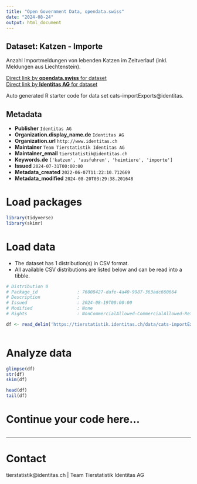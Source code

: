 ```yaml
---
title: "Open Government Data, opendata.swiss"
date: "2024-08-24"
output: html_document
---
```


## Dataset: Katzen - Importe

Anzahl Importmeldungen von lebenden Katzen im Zeitverlauf (inkl. Meldungen aus Liechtenstein).

[Direct link by **opendata.swiss** for dataset](https://opendata.swiss/de/dataset/katzen-importe)<br>
[Direct link by **Identitas AG** for dataset](https://tierstatistik.identitas.ch/)

Auto generated R starter code for data set cats-importExports@identitas.

## Metadata

- **Publisher** `Identitas AG`
- **Organization.display_name.de** `Identitas AG`
- **Organization.url** `http://www.identitas.ch`
- **Maintainer** `Team Tierstatistik Identitas AG`
- **Maintainer_email** `tierstatistik@identitas.ch`
- **Keywords.de** `['katzen', 'ausfuhren', 'heimtiere', 'importe']`
- **Issued** `2024-07-31T00:00:00`
- **Metadata_created** `2022-06-07T11:22:10.712669`
- **Metadata_modified** `2024-08-20T03:29:38.201648`


# Load packages

```r

library(tidyverse)
library(skimr)

```

# Load data

-   The dataset has 1 distribution(s) in CSV format.
-   All available CSV distributions are listed below and can be read into a tibble.

```r

# Distribution 0
# Package_id               : 76008427-dafe-4a40-9987-363adc660664
# Description              : 
# Issued                   : 2024-08-19T00:00:00
# Modified                 : None
# Rights                   : NonCommercialAllowed-CommercialAllowed-ReferenceRequired

df <- read_delim('https://tierstatistik.identitas.ch/data/cats-importExports.csv')



```

# Analyze data

```r

glimpse(df)
str(df)
skim(df)

head(df)
tail(df)

```

# Continue your code here...

```r

```

------------------------------------------------------------------------

# Contact

tierstatistik@identitas.ch | Team Tierstatistik Identitas AG
